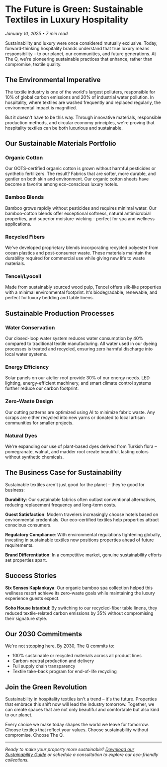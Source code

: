 # The Future is Green: Sustainable Textiles in Luxury Hospitality

*January 10, 2025 • 7 min read*

Sustainability and luxury were once considered mutually exclusive. Today, forward-thinking hospitality brands understand that true luxury means responsibility – to our planet, our communities, and future generations. At The Q, we're pioneering sustainable practices that enhance, rather than compromise, textile quality.

## The Environmental Imperative

The textile industry is one of the world's largest polluters, responsible for 10% of global carbon emissions and 20% of industrial water pollution. In hospitality, where textiles are washed frequently and replaced regularly, the environmental impact is magnified.

But it doesn't have to be this way. Through innovative materials, responsible production methods, and circular economy principles, we're proving that hospitality textiles can be both luxurious and sustainable.

## Our Sustainable Materials Portfolio

### Organic Cotton
Our GOTS-certified organic cotton is grown without harmful pesticides or synthetic fertilizers. The result? Fabrics that are softer, more durable, and gentler on both skin and environment. Our organic cotton sheets have become a favorite among eco-conscious luxury hotels.

### Bamboo Blends
Bamboo grows rapidly without pesticides and requires minimal water. Our bamboo-cotton blends offer exceptional softness, natural antimicrobial properties, and superior moisture-wicking – perfect for spa and wellness applications.

### Recycled Fibers
We've developed proprietary blends incorporating recycled polyester from ocean plastics and post-consumer waste. These materials maintain the durability required for commercial use while giving new life to waste materials.

### Tencel/Lyocell
Made from sustainably sourced wood pulp, Tencel offers silk-like properties with a minimal environmental footprint. It's biodegradable, renewable, and perfect for luxury bedding and table linens.

## Sustainable Production Processes

### Water Conservation
Our closed-loop water system reduces water consumption by 40% compared to traditional textile manufacturing. All water used in our dyeing processes is treated and recycled, ensuring zero harmful discharge into local water systems.

### Energy Efficiency
Solar panels on our atelier roof provide 30% of our energy needs. LED lighting, energy-efficient machinery, and smart climate control systems further reduce our carbon footprint.

### Zero-Waste Design
Our cutting patterns are optimized using AI to minimize fabric waste. Any scraps are either recycled into new yarns or donated to local artisan communities for smaller projects.

### Natural Dyes
We're expanding our use of plant-based dyes derived from Turkish flora – pomegranate, walnut, and madder root create beautiful, lasting colors without synthetic chemicals.

## The Business Case for Sustainability

Sustainable textiles aren't just good for the planet – they're good for business:

**Durability**: Our sustainable fabrics often outlast conventional alternatives, reducing replacement frequency and long-term costs.

**Guest Satisfaction**: Modern travelers increasingly choose hotels based on environmental credentials. Our eco-certified textiles help properties attract conscious consumers.

**Regulatory Compliance**: With environmental regulations tightening globally, investing in sustainable textiles now positions properties ahead of future requirements.

**Brand Differentiation**: In a competitive market, genuine sustainability efforts set properties apart.

## Success Stories

**Six Senses Kaplankaya**: Our organic bamboo spa collection helped this wellness resort achieve its zero-waste goals while maintaining the luxury experience guests expect.

**Soho House Istanbul**: By switching to our recycled-fiber table linens, they reduced textile-related carbon emissions by 35% without compromising their signature style.

## Our 2030 Commitments

We're not stopping here. By 2030, The Q commits to:

- 100% sustainable or recycled materials across all product lines
- Carbon-neutral production and delivery
- Full supply chain transparency
- Textile take-back program for end-of-life recycling

## Join the Green Revolution

Sustainability in hospitality textiles isn't a trend – it's the future. Properties that embrace this shift now will lead the industry tomorrow. Together, we can create spaces that are not only beautiful and comfortable but also kind to our planet.

Every choice we make today shapes the world we leave for tomorrow. Choose textiles that reflect your values. Choose sustainability without compromise. Choose The Q.

---

*Ready to make your property more sustainable? [Download our Sustainability Guide](/contact) or schedule a consultation to explore our eco-friendly collections.*